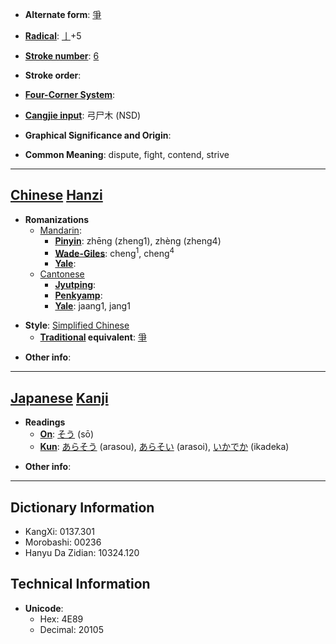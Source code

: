 * '''Alternate form''': [[爭]]

* '''[[Wiktionary:Chinese radical index| Radical]]''': [[Wiktionary:Chinese radical index 亅|亅]]+5

* '''[[Wiktionary:Chinese total strokes index|Stroke number]]''': [[Wiktionary:Chinese total strokes index 6|6]]

* '''Stroke order''': 

* '''[[Wiktionary:Chinese four corner index|Four-Corner System]]''': 

* '''[[Wiktionary:Chinese Cangjie index|Cangjie input]]''': 弓尸木 (NSD)

* '''Graphical Significance and Origin''': 

* '''Common Meaning''': dispute, fight, contend, strive

----

== [[Chinese]] [[Hanzi]] ==

* '''Romanizations'''
** [[Mandarin]]:
*** '''[[Pinyin]]''': zhēng (zheng1), zhèng (zheng4)
*** '''[[Wade-Giles]]''': cheng<sup>1</sup>, cheng<sup>4</sup>
*** '''[[Yale]]''': 
**[[Cantonese]]
***'''[[Jyutping]]''':
***'''[[Penkyamp]]''': 
***'''[[Yale]]''': jaang1, jang1

* '''Style''': [[Simplified Chinese]] 
** '''[[Traditional Chinese|Traditional]] equivalent''': [[爭]]

* '''Other info''': 

----

== [[Japanese]] [[Kanji]] ==

* '''Readings'''
** '''[[On]]''': [[そう]] (sō)
** '''[[Kun]]''': [[あらそう]] (arasou), [[あらそい]] (arasoi), [[いかでか]] (ikadeka)

* '''Other info''':  

----

== Dictionary Information ==

* KangXi: 0137.301
* Morobashi: 00236
* Hanyu Da Zidian: 10324.120

== Technical Information ==

* '''Unicode''':
** Hex: 4E89
** Decimal: 20105